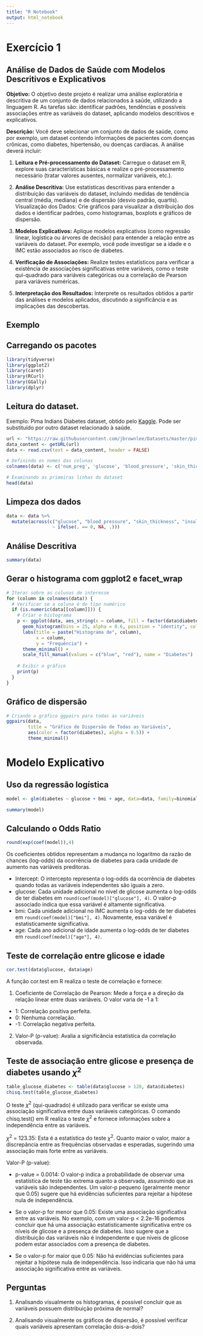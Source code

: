 ```yaml
---
title: "R Notebook"
output: html_notebook
---
```



# Exercício 1

## Análise de Dados de Saúde com Modelos Descritivos e Explicativos

**Objetivo:** O objetivo deste projeto é realizar uma análise exploratória e descritiva de um conjunto de dados relacionados à saúde, utilizando a linguagem R. As tarefas são: identificar padrões, tendências e possíveis associações entre as variáveis do dataset, aplicando modelos descritivos e explicativos.

**Descrição:** Você deve selecionar um conjunto de dados de saúde, como por exemplo, um dataset contendo informações de pacientes com doenças crônicas, como diabetes, hipertensão, ou doenças cardíacas. A análise deverá incluir:

1. **Leitura e Pré-processamento do Dataset:** Carregue o dataset em R, explore suas características básicas e realize o pré-processamento necessário (tratar valores ausentes, normalizar variáveis, etc.).

2. **Análise Descritiva:** Use estatísticas descritivas para entender a distribuição das variáveis do dataset, incluindo medidas de tendência central (média, mediana) e de dispersão (desvio padrão, quartis).
Visualização dos Dados: Crie gráficos para visualizar a distribuição dos dados e identificar padrões, como histogramas, boxplots e gráficos de dispersão.

3. **Modelos Explicativos:** Aplique modelos explicativos (como regressão linear, logística ou árvores de decisão) para entender a relação entre as variáveis do dataset. Por exemplo, você pode investigar se a idade e o IMC estão associados ao risco de diabetes.

4. **Verificação de Associações:** Realize testes estatísticos para verificar a existência de associações significativas entre variáveis, como o teste qui-quadrado para variáveis categóricas ou a correlação de Pearson para variáveis numéricas.

5. **Interpretação dos Resultados:** Interprete os resultados obtidos a partir das análises e modelos aplicados, discutindo a significância e as implicações das descobertas.

## Exemplo

## Carregando os pacotes

```r
library(tidyverse)
library(ggplot2)
library(caret)
library(RCurl)
library(GGally)
library(dplyr)
```
## Leitura do dataset.

Exemplo: Pima Indians Diabetes dataset, obtido pelo [Kaggle](https://www.kaggle.com/datasets/uciml/pima-indians-diabetes-database). Pode ser substituído por outro dataset relacionado à saúde.

```r
url <- "https://raw.githubusercontent.com/jbrownlee/Datasets/master/pima-indians-diabetes.data.csv"
data_content <- getURL(url)
data <- read.csv(text = data_content, header = FALSE)

# Definindo os nomes das colunas
colnames(data) <- c('num_preg', 'glucose', 'blood_pressure', 'skin_thickness', 'insulin', 'bmi', 'diabetes_pedigree', 'age', 'diabetes')

# Examinando as primeiras linhas do dataset
head(data)
```

## Limpeza dos dados

```r
data <- data %>%
  mutate(across(c("glucose", "blood_pressure", "skin_thickness", "insulin", "bmi"), 
                 ~ ifelse(. == 0, NA, .)))
```

## Análise Descritiva

```r
summary(data)
```

## Gerar o histograma com ggplot2 e facet_wrap

```r
# Iterar sobre as colunas de interesse
for (column in colnames(data)) {
  # Verificar se a coluna é do tipo numérico
  if (is.numeric(data[[column]])) {
    # Criar o histograma
    p <- ggplot(data, aes_string(x = column, fill = factor(data$diabetes, labels = c("Negativo", "Positivo")))) +
      geom_histogram(bins = 25, alpha = 0.6, position = "identity", color = "black") +
      labs(title = paste("Histograma de", column),
           x = column,
           y = "Frequência") +
      theme_minimal() +
      scale_fill_manual(values = c("blue", "red"), name = "Diabetes")
    
    # Exibir o gráfico
    print(p)
  }
}
```

## Gráfico de dispersão

```r
# Criando o gráfico ggpairs para todas as variáveis
ggpairs(data, 
        title = "Gráfico de Dispersão de Todas as Variáveis",
        aes(color = factor(diabetes), alpha = 0.5)) +
        theme_minimal()
```

# Modelo Explicativo

## Uso da regressão logística
```r
model <- glm(diabetes ~ glucose + bmi + age, data=data, family=binomial)

summary(model)
```
## Calculando o Odds Ratio

```r
round(exp(coef(model)),4)
```

Os coeficientes obtidos representam a mudança no logaritmo da razão de chances (log-odds) da ocorrência de diabetes para cada unidade de aumento nas variáveis preditoras.

-	Intercept: O intercepto representa o log-odds da ocorrência de diabetes quando todas as variáveis independentes são iguais a zero.
- glucose: Cada unidade adicional no nível de glicose aumenta o log-odds de ter diabetes em `round(coef(model)["glucose"], 4)`. O valor-p associado indica que essa variável é altamente significativa.
- bmi: Cada unidade adicional no IMC aumenta o log-odds de ter diabetes em `round(coef(model)["bmi"], 4)`. Novamente, essa variável é estatisticamente significativa.
- age: Cada ano adicional de idade aumenta o log-odds de ter diabetes em `round(coef(model)["age"], 4)`.


## Teste de correlação entre glicose e idade

```r
cor.test(data$glucose, data$age)
```
A função cor.test em R realiza o teste de correlação e fornece:

1.	Coeficiente de Correlação de Pearson: Mede a força e a direção da relação linear entre duas variáveis. O valor varia de -1 a 1:

-	1: Correlação positiva perfeita.
- 0: Nenhuma correlação.
- -1: Correlação negativa perfeita.

2.	Valor-P (p-value): Avalia a significância estatística da correlação observada.

## Teste de associação entre glicose e presença de diabetes usando $\chi^2$

```r
table_glucose_diabetes <- table(data$glucose > 120, data$diabetes)
chisq.test(table_glucose_diabetes)
```
O teste $\chi^2$ (qui-quadrado) é utilizado para verificar se existe uma associação significativa entre duas variáveis categóricas. O comando chisq.test() em R realiza o teste $\chi^2$ e fornece informações sobre a independência entre as variáveis.

$\chi^2$ = 123.35: Esta é a estatística do teste $\chi^2$. Quanto maior o valor, maior a discrepância entre as frequências observadas e esperadas, sugerindo uma associação mais forte entre as variáveis.

Valor-P (p-value):

-	p-value = 0.0014: O valor-p indica a probabilidade de observar uma estatística de teste tão extrema quanto a observada, assumindo que as variáveis são independentes. Um valor-p pequeno (geralmente menor que 0.05) sugere que há evidências suficientes para rejeitar a hipótese nula de independência.

-	Se o valor-p for menor que 0.05: Existe uma associação significativa entre as variáveis. No exemplo, com um valor-p < 2.2e-16 podemos concluir que há uma associação estatisticamente significativa entre os níveis de glicose e a presença de diabetes. Isso sugere que a distribuição das variáveis não é independente e que níveis de glicose podem estar associados com a presença de diabetes.

-	Se o valor-p for maior que 0.05: Não há evidências suficientes para rejeitar a hipótese nula de independência. Isso indicaria que não há uma associação significativa entre as variáveis.

## Perguntas

1. Analisando visualmente os histogramas, é possível concluir que as variáveis possuem distribuição próxima de normal?

2. Analisando visualmente os gráficos de dispersão, é possível verificar quais variáveis apresentam correlação dois-a-dois?

